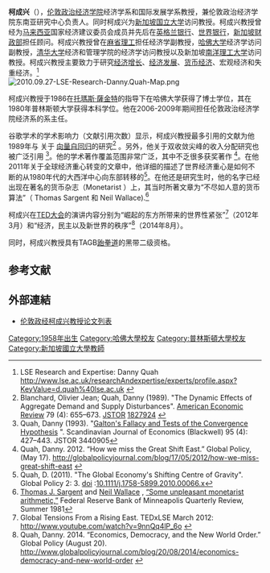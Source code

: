 {{newsrelease|time=2014-09-30T03:04:49+00:00}}
{{Infobox economist
| name        = 柯成興<br>Danny Quah
| native_name = 柯成兴
| native_name_lang = zh
| school_tradition = 
| image       = 2013.04.23-Danny Quah-KL-UOLIP-0216.JPG
| image_size  = 200px
| caption     = <!--Danny Quah, University of London KL Lecture, 23 April 2013. Podium-->
| birth_date  = {{birth date and age|1958|7|26|mf=y}}
| birth_place = [[馬來西亞|馬來西亞]]
| death_date  = 
| death_place = 
| nationality = [[马来西亚人|马来西亚人]]
| institution = [[倫敦政治經濟學院|倫敦政治經濟學院]]
| field       = [[總體經濟學|總體經濟學]]<br>[[發展經濟學|發展經濟學]]
| alma_mater  = [[哈佛大學|哈佛大學]]<br>[[普林斯頓大學|普林斯頓大學]]
| influences  = [[托瑪斯·薩金特|托瑪斯·薩金特]]<br>{{link-en|奧利維亞·布蘭查德|Olivier Blanchard}}
| influenced  = 
| contributions = 
| awards      =
| memorials   = 
| spouse      =
| signature   = <!--(filename only)-->
| module      = 
| repec_prefix = e | repec_id = pqu9
}}

'''柯成兴'''（{{lang-en|Danny Quah}}），[[伦敦政治经济学院|伦敦政治经济学院]]经济学系和国际发展学系教授，兼伦敦政治经济学院东南亚研究中心负责人。同时柯成兴为[[新加坡国立大学|新加坡国立大学]]访问教授。柯成兴教授曾经为[[马来西亚|马来西亚]]国家经济建议委员会成员并先后在[[英格兰银行|英格兰银行]]、[[世界银行|世界银行]]，[[新加坡财政部|新加坡财政部]]担任顾问。柯成兴教授曾在[[麻省理工|麻省理工]]担任经济学副教授，[[哈佛大学|哈佛大学]]经济学访问副教授，[[清华大学|清华大学]]经济和管理学院的经济学访问教授以及新加坡[[南洋理工大学|南洋理工大学]]访问教授。柯成兴教授主要致力于研究[[经济增长|经济增长]]、[[经济发展|经济发展]]、[[货币经济|货币经济]]、宏观经济和失重经济。<ref>LSE Research and Expertise: Danny Quah http://www.lse.ac.uk/researchAndexpertise/experts/profile.aspx?KeyValue=d.quah%40lse.ac.uk {{Wayback|url=http://www.lse.ac.uk/researchAndexpertise/experts/profile.aspx?KeyValue=d.quah%40lse.ac.uk |date=20180130035536 }}</ref><br />

[[File:2010.09.27-LSE-Research-Danny.Quah-Map.png|thumb]]

柯成兴教授于1986在[[托瑪斯·薩金特|托瑪斯·薩金特]]的指导下在哈佛大学获得了博士学位，其在1980年普林斯顿大学获得本科学位。他在2006-2009年期间担任伦敦政治经济学院经济系的系主任。

谷歌学术的学术影响力（文献引用次数）显示，柯成兴教授最多引用的文献为他1989年与{{link-en|奥利维尔·布兰查德|Olivier Blanchard}} 关于 [[向量自回归|向量自回归]]的研究<ref>Blanchard, Olivier Jean; Quah, Danny (1989). "The Dynamic Effects of Aggregate Demand and Supply Disturbances".  [[美國經濟評論|American Economic Review]] 79 (4): 655–673. [https://en.wikipedia.org/wiki/JSTOR JSTOR] {{Wayback|url=https://en.wikipedia.org/wiki/JSTOR |date=20210329220537 }} [https://www.jstor.org/stable/1827924 1827924] {{Wayback|url=https://www.jstor.org/stable/1827924 |date=20200608200505 }}</ref> 。另外，他关于双收敛尖峰的收入分配研究也被广泛引用 <ref>Quah, Danny (1993). "[http://www.jstor.org/stable/3440905 Galton's Fallacy and Tests of the Convergence Hypothesis] {{Wayback|url=http://www.jstor.org/stable/3440905 |date=20190327141854 }}". Scandinavian Journal of Economics (Blackwell) 95 (4): 427–443. JSTOR 3440905</ref>。他的学术著作覆盖范围非常广泛，其中不乏很多获奖著作 <ref>Quah, Danny. 2012. “How we miss the Great Shift East.” Global Policy, (May 17). http://globalpolicyjournal.com/blog/17/05/2012/how-we-miss-great-shift-east {{Wayback|url=http://globalpolicyjournal.com/blog/17/05/2012/how-we-miss-great-shift-east |date=20160304035937 }}</ref>。在他2011年关于全球经济重心转变的文章中，他详细的描述了世界经济重心是如何不断的从1980年代的大西洋中心向东部转移的<ref>Quah, D. (2011). "The Global Economy's Shifting Centre of Gravity". Global Policy 2: 3. [https://en.wikipedia.org/wiki/Digital_object_identifier doi] {{Wayback|url=https://en.wikipedia.org/wiki/Digital_object_identifier |date=20180206120354 }}:[http://dx.doi.org/10.1111%2Fj.1758-5899.2010.00066.x 10.1111/j.1758-5899.2010.00066.x]</ref>。在他还是研究生时，他的名字已经出现在著名的货币杂志（Monetarist ）上，其当时所著文章为“不尽如人意的货币算法”（ Thomas Sargent 和 Neil Wallace).<ref>[https://en.wikipedia.org/wiki/Thomas_Sargent Thomas J. Sargent] {{Wayback|url=https://en.wikipedia.org/wiki/Thomas_Sargent |date=20210301233349 }} and [https://en.wikipedia.org/wiki/Neil_Wallace Neil Wallace] {{Wayback|url=https://en.wikipedia.org/wiki/Neil_Wallace |date=20210322191158 }}, [http://www.minneapolisfed.org/research/QR/QR531.pdf “Some unpleasant monetarist arithmetic,”] {{Wayback|url=http://www.minneapolisfed.org/research/QR/QR531.pdf |date=20191118211408 }} Federal Reserve Bank of Minneapolis Quarterly Review, Summer 1981</ref>

柯成兴在[[TED大会|TED大会]]的演讲内容分别为“崛起的东方所带来的世界性紧张”<ref>Global Tensions From a Rising East. TEDxLSE March 2012: http://www.youtube.com/watch?v=9nnQq4lP_6o {{Wayback|url=http://www.youtube.com/watch?v=9nnQq4lP_6o |date=20200810175923 }}</ref>（2012年3月）和“经济，民主以及新世界的秩序”<ref>Quah, Danny. 2014. “Economics, Democracy, and the New World Order.” Global Policy (August 20). http://www.globalpolicyjournal.com/blog/20/08/2014/economics-democracy-and-new-world-order {{Wayback|url=http://www.globalpolicyjournal.com/blog/20/08/2014/economics-democracy-and-new-world-order |date=20150221173728 }}</ref>（2014年8月）。

同时，柯成兴教授具有TAGB[[跆拳道|跆拳道]]的黑带二级资格。

== 参考文献 ==
{{reflist}}

== 外部連結 ==
* [http://eprints.lse.ac.uk/view/person/0000029372.html 伦敦政经柯成兴教授论文列表]{{dead link|date=2018年1月 |bot=InternetArchiveBot |fix-attempted=yes }}
{{DEFAULTSORT:Quay}}
{{Authority control}}
[[Category:1958年出生|Category:1958年出生]]
[[Category:哈佛大學校友|Category:哈佛大學校友]]
[[Category:普林斯頓大學校友|Category:普林斯頓大學校友]]
[[Category:新加坡國立大學教師|Category:新加坡國立大學教師]]